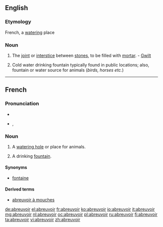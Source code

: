 ==English==

===Etymology===
French, a [[watering]] place

===Noun===
{{en-noun}}

# {{obsolete|Masonry}} The [[joint]] or [[interstice]] between [[stone]]s, to be filled with [[mortar]]. - [[Gwilt]]
# {{context|of humans}} Cold water drinking fountain typically found in public locations; also, fountain or water source for animals (''birds, horses etc.'')

----

==French==

===Pronunciation===
* {{audio|Fr-abreuvoir.ogg|audio}}
* {{IPA|/a.brœ.vwar/|lang=fr}}, {{X-SAMPA|/a.br9.vwar/}}

===Noun===
{{fr-noun|m}}

# A [[watering hole]] or place for animals.
# {{Canada|proscribed|lang=fr}} A drinking [[fountain]].

====Synonyms====
* {{sense|drinking fountain}} [[fontaine]] {{qualifier|mostly Europe}}

====Derived terms====
* [[abreuvoir à mouches]]

[[de:abreuvoir]]
[[el:abreuvoir]]
[[fr:abreuvoir]]
[[ko:abreuvoir]]
[[io:abreuvoir]]
[[it:abreuvoir]]
[[mg:abreuvoir]]
[[nl:abreuvoir]]
[[oc:abreuvoir]]
[[pl:abreuvoir]]
[[ru:abreuvoir]]
[[fi:abreuvoir]]
[[ta:abreuvoir]]
[[vi:abreuvoir]]
[[zh:abreuvoir]]